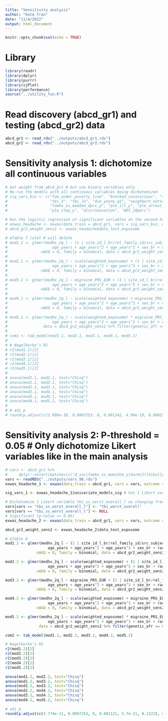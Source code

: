 ```yaml
---
title: "Sensitivity analysis"
author: "Kate Tran"
date: "11/4/2022"
output: html_document
---
```


```r
knitr::opts_chunk$set(echo = TRUE)
```

# Library
```r
library(readr)
library(dplyr)
library(purrr)
library(sjPlot)
library(performance)
source("../utility_fun.R")
```

# Read discovery (abcd_gr1) and testing (abcd_gr2) data
```r
abcd_gr1 <- read_rds("../outputs/abcd_gr1.rds")
abcd_gr2 <- read_rds("../outputs/abcd_gr2.rds")
```

# Sensitivity analysis 1: dichotomize all continuous variables
```r
# Get weight from abcd_gr1 # but use binary variables only
# Re-run the models with all continuous variables being dichotomized
# sig_vars_bin <- c("fam_under_poverty_line", "knocked_unconscious", "tbi_worst_overall", "medhx_6i_l", "tbi_1",
#                   "tbi_3", "tbi_7a", "dim_yesno_q1", "neighborh_notsafe", "famhx_ss_momdad_alc_p", "famhx_ss_momdad_dg_p",  
#                   "famhx_ss_momdad_dprs_p", "ple_ill_y", "ple_arrest_y", "ple_separ_y", "ple_law_y", "ple_jail_y",            
#                   "ple_step_y", "discrimination", "ADI_10perc")

# Run the logistic regression of significant variables on the second half of the data
# exwas_headache <- exwas(data_train = abcd_gr1, vars = sig_vars_bin, outcome = "medhx_2q_l", data_test = abcd_gr2)
# abcd_gr2_weight_sens1 <- exwas_headache$data_test_exposome
```

```r
# eTable 7 (old) # will delete
# mod1.1 <- glmer(medhx_2q_l ~ (1 | site_id_l_br/rel_family_id/src_subject_id) + 
#                    age_years + age_years^2 + age_years^3 + sex_br + race_black + ethnicity_hisp, 
#               nAGQ = 0, family = binomial, data = abcd_gr2_weight_sens1 %>% filter(genetic_afr == 0))
# 
# mod2.1 <- glmer(medhx_2q_l ~ scale(weighted_exposome) + (1 | site_id_l_br/rel_family_id/src_subject_id) + 
#                    age_years + age_years^2 + age_years^3 + sex_br + race_black + ethnicity_hisp, 
#               nAGQ = 0, family = binomial, data = abcd_gr2_weight_sens1 %>% filter(genetic_afr == 0))
# 
# mod3.1 <- glmer(medhx_2q_l ~ migraine_PRS_EUR + (1 | site_id_l_br/rel_family_id/src_subject_id) + 
#                    age_years + age_years^2 + age_years^3 + sex_br + race_black + ethnicity_hisp, 
#               nAGQ = 0, family = binomial, data = abcd_gr2_weight_sens1 %>% filter(genetic_afr == 0))
# 
# mod4.1 <- glmer(medhx_2q_l ~ scale(weighted_exposome) + migraine_PRS_EUR + (1 | site_id_l_br/rel_family_id/src_subject_id) + 
#                    age_years + age_years^2 + age_years^3 + sex_br + race_black + ethnicity_hisp, 
#               nAGQ = 0, family = binomial, data = abcd_gr2_weight_sens1 %>% filter(genetic_afr == 0))
# 
# mod5.1 <- glmer(medhx_2q_l ~ scale(weighted_exposome) * migraine_PRS_EUR + (1 | site_id_l_br/rel_family_id/src_subject_id) + 
#                    age_years + age_years^2 + age_years^3 + sex_br + race_black + ethnicity_hisp, nAGQ = 0, family = binomial, 
#                data = abcd_gr2_weight_sens1 %>% filter(genetic_afr == 0))
# 
# com1 <- tab_model(mod1.1, mod2.1, mod3.1, mod4.1, mod5.1)
# 
# # Nagelkerke’s R2
# r2(mod1.1)[2]
# r2(mod2.1)[2]
# r2(mod3.1)[2]
# r2(mod4.1)[2]
# r2(mod5.1)[2]
# 
# anova(mod1.1, mod2.1, test="Chisq")
# anova(mod1.1, mod3.1, test="Chisq")
# anova(mod2.1, mod3.1, test="Chisq")
# anova(mod2.1, mod4.1, test="Chisq")
# anova(mod3.1, mod4.1, test="Chisq") 
# anova(mod4.1, mod5.1, test="Chisq") 
# 
# # adj p
# round(p.adjust(c(2.996e-10, 0.0007253, 0, 0.001242, 4.99e-10, 0.09025), method = "fdr"), 3)
```

# Sensitivity analysis 2: P-threshold = 0.05 # Only dichotomize Likert variables like in the main analysis
```r
# vars <- abcd_gr1 %>% 
#     dplyr::select(matches(c("d_inc|famhx_ss_mom|dim_y|harm(2?)$|bully|hood(_?)[^_P]|nsc_|adi.*_[irmp]|pmq|fes_y.*_fc$|crpbi|srpf|macv_y.*fs|ple.*[^fu]_(y|fu_y_bad)$|hx.*[26][ij]|tbi.*_l$|tbi_[123457]|cat$|alcohol$|tobacco$"))) %>% names()
vars <- readRDS("../outputs/vars_98.rds")
exwas_headache_1 <- exwas(data_train = abcd_gr1, vars = vars, outcome = "medhx_2q_l", data_test = abcd_gr2, conf_int = 0.95, p_cutoff = 0.05)

sig_vars_1 <- exwas_headache_1$univariate_models_sig # has 1 Likert variable tbi_ss_worst_overall_l

# Dichotomize 1 Likert variable tbi_ss_worst_overall_l as changing from 0.1 to 0.05
vars[vars == "tbi_ss_worst_overall_l"] <- "tbi_worst_overall"
vars[vars == "tbi_ss_worst_overall_l"] <- NULL
# Significant (p-value <= 0.05)
exwas_headache_2 <- exwas(data_train = abcd_gr1, vars = vars, outcome = "medhx_2q_l", data_test = abcd_gr2, conf_int = 0.95, p_cutoff = 0.05)

abcd_gr2_weight_sens2 <- exwas_headache_2$data_test_exposome
```

```r
# eTable 8
mod1.2 <- glmer(medhx_2q_l ~ (1 | site_id_l_br/rel_family_id/src_subject_id) + 
                   age_years + age_years^2 + age_years^3 + sex_br + race_black + ethnicity_hisp,
              nAGQ = 0, family = binomial, data = abcd_gr2_weight_sens2 %>% filter(genetic_afr == 0))

mod2.2 <- glmer(medhx_2q_l ~ scale(weighted_exposome) + (1 | site_id_l_br/rel_family_id/src_subject_id) + 
                   age_years + age_years^2 + age_years^3 + sex_br + race_black + ethnicity_hisp, 
              nAGQ = 0, family = binomial, data = abcd_gr2_weight_sens2 %>% filter(genetic_afr == 0))

mod3.2 <- glmer(medhx_2q_l ~ migraine_PRS_EUR + (1 | site_id_l_br/rel_family_id/src_subject_id) + 
                   age_years + age_years^2 + age_years^3 + sex_br + race_black + ethnicity_hisp, 
              nAGQ = 0, family = binomial, data = abcd_gr2_weight_sens2 %>% filter(genetic_afr == 0))

mod4.2 <- glmer(medhx_2q_l ~ scale(weighted_exposome) + migraine_PRS_EUR + (1 | site_id_l_br/rel_family_id/src_subject_id) + 
                   age_years + age_years^2 + age_years^3 + sex_br + race_black + ethnicity_hisp, 
              nAGQ = 0, family = binomial, data = abcd_gr2_weight_sens2 %>% filter(genetic_afr == 0))

mod5.2 <- glmer(medhx_2q_l ~ scale(weighted_exposome) * migraine_PRS_EUR + (1 | site_id_l_br/rel_family_id/src_subject_id) + 
                   age_years + age_years^2 + age_years^3 + sex_br + race_black + ethnicity_hisp, nAGQ = 0, family = binomial, 
               data = abcd_gr2_weight_sens2 %>% filter(genetic_afr == 0))

com2 <- tab_model(mod1.2, mod2.2, mod3.2, mod4.2, mod5.2)

# Nagelkerke’s R2
r2(mod1.2)[2]
r2(mod2.2)[2]
r2(mod3.2)[2]
r2(mod4.2)[2]
r2(mod5.2)[2]

anova(mod1.2, mod2.2, test="Chisq")
anova(mod1.2, mod3.2, test="Chisq")
anova(mod2.2, mod3.2, test="Chisq")
anova(mod2.2, mod4.2, test="Chisq")
anova(mod3.2, mod4.2, test="Chisq") 
anova(mod4.2, mod5.2, test="Chisq") 

# adj p
round(p.adjust(c(3.774e-11, 0.0007253, 0, 0.001121, 5.7e-11, 0.1322), method = "fdr"), 3) 
```






